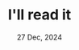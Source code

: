---
title: "I'll read it"
date: "27 Dec, 2024"
isDisplayDate: true
targetType: "_blank"
externalUrl: "https://manuelmoreale.com/i-ll-read-it"
description: "I don't care about the topic. Start a blog, write something, send it to me, and I'll read it. And you'll have your first reader."
---